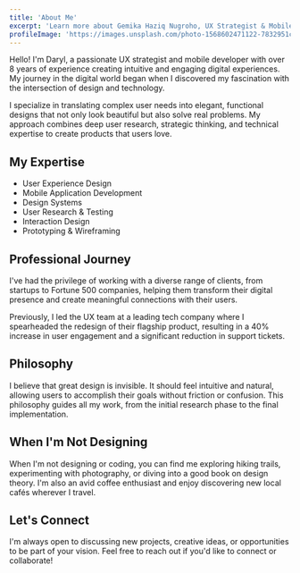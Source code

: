 ```yaml
---
title: 'About Me'
excerpt: 'Learn more about Gemika Haziq Nugroho, UX Strategist & Mobile Developer with over 8 years of experience creating intuitive digital experiences.'
profileImage: 'https://images.unsplash.com/photo-1568602471122-7832951cc4c5?ixlib=rb-4.0.3&ixid=MnwxMjA3fDB8MHxwaG90by1wYWdlfHx8fGVufDB8fHx8&auto=format&fit=crop&w=1000&q=80'
---
```


Hello! I'm Daryl, a passionate UX strategist and mobile developer with over 8 years of experience
creating intuitive and engaging digital experiences. My journey in the digital world began when I
discovered my fascination with the intersection of design and technology.

I specialize in translating complex user needs into elegant, functional designs that not only look
beautiful but also solve real problems. My approach combines deep user research, strategic thinking,
and technical expertise to create products that users love.

## My Expertise

- User Experience Design
- Mobile Application Development
- Design Systems
- User Research & Testing
- Interaction Design
- Prototyping & Wireframing

## Professional Journey

I've had the privilege of working with a diverse range of clients, from startups to Fortune 500
companies, helping them transform their digital presence and create meaningful connections with
their users.

Previously, I led the UX team at a leading tech company where I spearheaded the redesign of their
flagship product, resulting in a 40% increase in user engagement and a significant reduction in
support tickets.

## Philosophy

I believe that great design is invisible. It should feel intuitive and natural, allowing users to
accomplish their goals without friction or confusion. This philosophy guides all my work, from the
initial research phase to the final implementation.

## When I'm Not Designing

When I'm not designing or coding, you can find me exploring hiking trails, experimenting with
photography, or diving into a good book on design theory. I'm also an avid coffee enthusiast and
enjoy discovering new local cafés wherever I travel.

## Let's Connect

I'm always open to discussing new projects, creative ideas, or opportunities to be part of your
vision. Feel free to reach out if you'd like to connect or collaborate!
